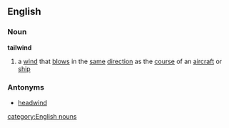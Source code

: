 ==English==
===Noun===
'''tailwind'''
# a [[wind]] that [[blow]]s in the [[same]] [[direction]] as  the [[course]] of an [[aircraft]] or [[ship]]
===Antonyms===
*[[headwind]]
[[category:English nouns]]